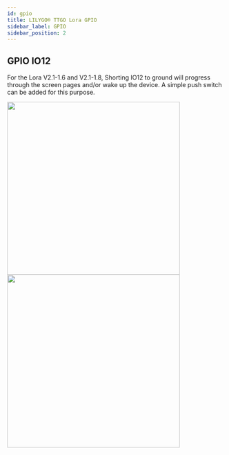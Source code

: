 ```yaml
---
id: gpio
title: LILYGO® TTGO Lora GPIO
sidebar_label: GPIO
sidebar_position: 2
---
```


## GPIO IO12

For the Lora V2.1-1.6 and V2.1-1.8, Shorting IO12 to ground will progress through the screen pages and/or wake up the device. A simple push switch can be added for this purpose.

<img src="/img/hardware/lora32-v2-1.6-button.webp" width="400" align="left" />

<img
  src="/img/hardware/lora32-v2-1.6-button-example.webp"
  width="400"
  align="left"
/>
